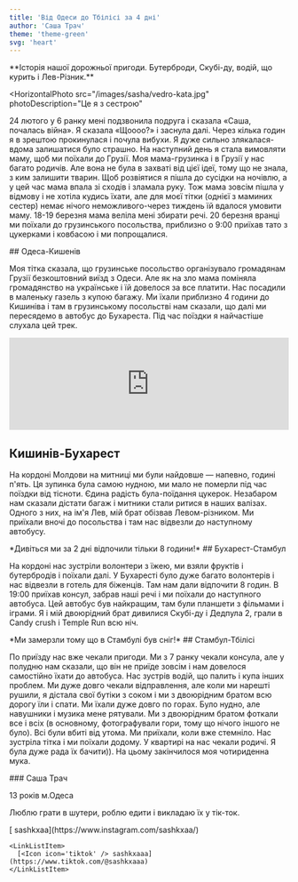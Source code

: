 ```yaml
---
title: 'Від Одеси до Тбілісі за 4 дні'
author: 'Саша Трач'
theme: 'theme-green'
svg: 'heart'
---
```


<Heading img="/images/sasha/kyshay.jpg" photoLeft />

<Medium>
  **Історія нашої дорожньої пригоди. Бутерброди, Скубі-ду, водій, що курить і
  Лев-Різник.**
</Medium>

<HorizontalPhoto
  src="/images/sasha/vedro-kata.jpg"
  photoDescription="Це я з сестрою"
>
  24 лютого у 6 ранку мені подзвонила подруга і сказала «Саша, почалась війна».
  Я сказала «Щоооо?» і заснула далі. Через кілька годин я в зрештою прокинулася
  і почула вибухи. Я дуже сильно злякалася-вдома залишатися було страшно. На
  наступний день я стала вимовляти маму, щоб ми поїхали до Грузії. Моя
  мама-грузинка і в Грузії у нас багато родичів. Але вона не була в захваті від
  цієї ідеї, тому що не знала, з ким залишити тварин. Щоб розвіятися я пішла до
  сусідки на ночівлю, а у цей час мама впала зі сходів і зламала руку. Тож мама
  зовсім пішла у відмову і не хотіла кудись їхати, але для моєї тітки (однієї з
  маминих сестер) немає нічого неможливого-через тиждень їй вдалося умовити
  маму. 18-19 березня мама веліла мені збирати речі. 20 березня вранці ми
  поїхали до грузинського посольства, приблизно о 9:00 приїхав тато з цукерками
  і ковбасою і ми попрощалися.
</HorizontalPhoto>

<Medium>
  ## Одеса-Кишенів

  Моя тітка сказала, що грузинське посольство організувало громадянам Грузії безкоштовний виїзд з Одеси. Але як на зло мама поміняла громадянство на українське і їй довелося за все платити. Нас посадили в маленьку газель з купою багажу. Ми їхали приблизно 4 години до Кишиніва і там в грузинському посольстві нам сказали, що далі ми пересядемо в автобус до Бухареста. Під час поїздки я найчастіше слухала цей трек.
</Medium>

<Large>
  <iframe class="mt-2" width="100%" height="166" scrolling="no" frameborder="no" allow="autoplay" src="https://w.soundcloud.com/player/?url=https%3A//api.soundcloud.com/tracks/175600582&amp;color=%23001d3d&amp;auto_play=false&amp;hide_related=false&amp;show_comments=true&amp;show_user=true&amp;show_reposts=false&amp;show_teaser=true"></iframe>
</Large>

<Medium>

  ## Кишинів-Бухарест

  На кордоні Молдови на митниці ми були найдовше — напевно, годині п'ять. Ця зупинка була самою нудною, ми мало не померли під час поїздки від тісноти. Єдина радість була-поїдання цукерок. Незабаром нам сказали дістати багаж і митники стали ритися в наших валізах. Одного з них, на ім'я Лев, мій брат обізвав Левом-різником. Ми приїхали вночі до посольства і там нас відвезли до наступному автобусу.

</Medium>

<Large>
  <PhotoAndText src="/images/sasha/bolgaria.jpg">
    *Дивіться ми за 2 дні вiдпочили тільки 8 години!*
  </PhotoAndText>
</Large>

<Medium>
  ## Бухарест-Стамбул

На кордоні нас зустріли волонтери з їжею, ми взяли фруктів і бутербродів і поїхали далі. У Бухаресті було дуже багато волонтерів і нас відвезли в готель для біженців. Там нам дали відпочити 8 годин. В 19:00 приїхав консул, забрав наші речі і ми поїхали до наступного автобуса. Цей автобус був найкращим, там були планшети з фільмами і іграми. Я і мій двоюрідний брат дивилися Скубі-ду і Дедпула 2, грали в Candy crush і Temple Run всю ніч.

</Medium>

<Large>
  <PhotoAndText src="/images/sasha/stambyl.jpg">
    *Ми замерзли тому що в Стамбулі був сніг!*
  </PhotoAndText>
</Large>

<Medium>
  ## Стамбул-Тбілісі

По приїзду нас вже чекали пригоди. Ми з 7 ранку чекали консула, але у полудню нам сказали, що він не приїде зовсім і нам довелося самостiйно їхати до автобуса. Нас зустрів водій, що палить і купа інших проблем. Ми дуже довго чекали відправлення, але коли ми нарешті рушили, я дістала свої бутіки з соком і ми з двоюрідним братом всю дорогу їли і спати. Ми їхали дуже довго по горах. Було нудно, але навушники і музика мене рятували. Ми з двоюрідним братом фоткали все і всіх (в основному, фотографували гори, тому що нічого іншого не було). Всі були вбиті від утома. Ми приїхали, коли вже стемніло. Нас зустріла тітка і ми поїхали додому. У квартирі на нас чекали родичі. Я була дуже рада їх бачити)). На цьому закінчилося моя чотириденна мука.

</Medium>

<AuthorCard src='/images/sasha/vedro-i.jpg'>
  ### Саша Трач

13 років м.Одеса

Люблю грати в шутери, роблю едити і викладаю їх у тік-ток.

  <LinkList>
    <LinkListItem>
      [<Icon icon='insta' /> sashkxaa](https://www.instagram.com/sashkxaa/)
    </LinkListItem>

    <LinkListItem>
      [<Icon icon='tiktok' /> sashkxaaa](https://www.tiktok.com/@sashkxaaa)
    </LinkListItem>

  </LinkList>
</AuthorCard>
